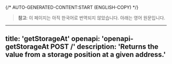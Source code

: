 {/* AUTO-GENERATED-CONTENT:START (ENGLISH-COPY) */}
> **참고**: 이 페이지는 아직 한국어로 번역되지 않았습니다. 아래는 영어 원문입니다.

---
title: 'getStorageAt'
openapi: 'openapi-getStorageAt POST /'
description: 'Returns the value from a storage position at a given address.'
---